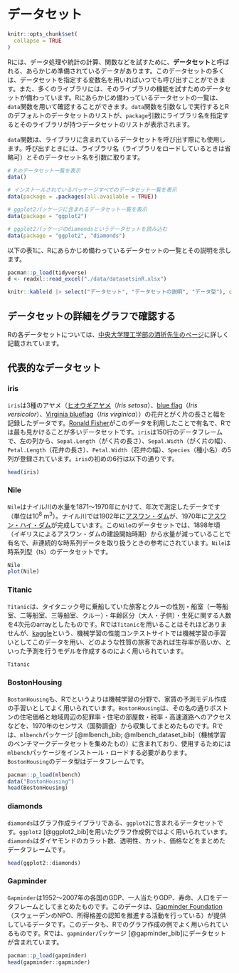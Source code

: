 # データセット

```r
knitr::opts_chunk$set(
  collapse = TRUE
)
```

Rには、データ処理や統計の計算、関数などを試すために、**データセット**と呼ばれる、あらかじめ準備されているデータがあります。このデータセットの多くは、データセットを指定する変数名を用いればいつでも呼び出すことができます。また、多くのライブラリには、そのライブラリの機能を試すためのデータセットが備わっています。Rにあらかじめ備わっているデータセットの一覧は、`data`関数を用いて確認することができます。`data`関数を引数なしで実行するとRのデフォルトのデータセットのリストが、`package`引数にライブラリ名を指定するとそのライブラリが持つデータセットのリストが表示されます。

`data`関数は、ライブラリに含まれているデータセットを呼び出す際にも使用します。呼び出すときには、ライブラリ名（ライブラリをロードしているときは省略可）とそのデータセット名を引数に取ります。

```r
# Rのデータセット一覧を表示
data()

# インストールされているパッケージすべてのデータセット一覧を表示
data(package = .packages(all.available = TRUE))

# ggplot2パッケージに含まれるデータセット一覧を表示
data(package = "ggplot2")

# ggplot2パッケージのdiamondsというデータセットを読み込む
data(package = "ggplot2", "diamonds")
```

以下の表1に、Rにあらかじめ備わっているデータセットの一覧とその説明を示します。

```r
pacman::p_load(tidyverse)
d <- readxl::read_excel("./data/datasetsinR.xlsx")

knitr::kable(d |> select("データセット", "データセットの説明", "データ型"), caption="表1 Rのデータセットの一覧")
```

:::{.callout-note collapse="true"}

## データセットの詳細をグラフで確認する

Rの各データセットについては、[中央大学理工学部の酒折先生のページ](https://www.math.chuo-u.ac.jp/~sakaori/Rdata.html)に詳しく記載されています。

:::

## 代表的なデータセット

### iris

`iris`は3種のアヤメ（[ヒオウギアヤメ](https://ja.wikipedia.org/wiki/%E3%83%92%E3%82%AA%E3%82%A6%E3%82%AE%E3%82%A2%E3%83%A4%E3%83%A1)（*Iris setosa*）、[blue flag](https://en.wikipedia.org/wiki/Iris_versicolor)（*Iris versicolor*）、[Virginia blueflag](https://en.wikipedia.org/wiki/Iris_virginica)（*Iris virginica*））の花弁とがく片の長さと幅を記録したデータです。[Ronald Fisher](https://ja.wikipedia.org/wiki/%E3%83%AD%E3%83%8A%E3%83%AB%E3%83%89%E3%83%BB%E3%83%95%E3%82%A3%E3%83%83%E3%82%B7%E3%83%A3%E3%83%BC)がこのデータを利用したことで有名で、Rでは最も見かけることが多いデータセットです。`iris`は150行のデータフレームで、左の列から、`Sepal.Length`（がく片の長さ）、`Sepal.Width`（がく片の幅）、`Petal.Length`（花弁の長さ）、`Petal.Width`（花弁の幅）、`Species`（種小名）の5列が登録されています。`iris`の初めの6行は以下の通りです。

```r
head(iris)
```

### Nile

`Nile`はナイル川の水量を1871～1970年にかけて、年次で測定したデータです（単位は10^8^ m^3^）。ナイル川では1902年に[アスワン・ダム](https://ja.wikipedia.org/wiki/%E3%82%A2%E3%82%B9%E3%83%AF%E3%83%B3%E3%83%BB%E3%83%AD%E3%82%A6%E3%83%BB%E3%83%80%E3%83%A0)が、1970年に[アスワン・ハイ・ダム](https://ja.wikipedia.org/wiki/%E3%82%A2%E3%82%B9%E3%83%AF%E3%83%B3%E3%83%BB%E3%83%8F%E3%82%A4%E3%83%BB%E3%83%80%E3%83%A0)が完成しています。この`Nile`のデータセットでは、1898年頃（イギリスによるアスワン・ダムの建設開始時期）から水量が減っていることで有名で、非連続的な時系列データを取り扱うときの参考にされています。`Nile`は時系列型（ts）のデータセットです。

```r
Nile
plot(Nile)
```

### Titanic

`Titanic`は、タイタニック号に乗船していた旅客とクルーの性別・船室（一等船室、二等船室、三等船室、クルー）・年齢区分（大人・子供）・生死に関する人数を4次元のarrayとしたものです。Rでは`Titanic`を用いることはそれほどありませんが、[kaggle](https://www.kaggle.com/)という、機械学習の性能コンテストサイトでは機械学習の手習いとしてこのデータを用い、どのような性質の旅客であれば生存率が高いか、といった予測を行うモデルを作成するのによく用いられています。

```r
Titanic
```

### BostonHousing

`BostonHousing`も、Rでというよりは機械学習の分野で、家賃の予測モデル作成の手習いとしてよく用いられています。`BostonHousing`は、その名の通りボストンの住宅価格と地域周辺の犯罪率・住宅の部屋数・税率・高速道路へのアクセスなどを、1970年のセンサス（国勢調査）から収集してまとめたものです。Rでは、`mlbench`パッケージ [@mlbench_bib; @mlbench_dataset_bib]（機械学習のベンチマークデータセットを集めたもの）に含まれており、使用するためには`mlbench`パッケージをインストール・ロードする必要があります。`BostonHousing`のデータ型はデータフレームです。

```r
pacman::p_load(mlbench)
data("BostonHousing")
head(BostonHousing)
```

### diamonds

`diamonds`はグラフ作成ライブラリである、`ggplot2`に含まれるデータセットです。`ggplot2` [@ggplot2_bib]を用いたグラフ作成例ではよく用いられています。`diamonds`はダイヤモンドのカラット数、透明性、カット、価格などをまとめたデータフレームです。

```r
head(ggplot2::diamonds)
```

### Gapminder

`Gapminder`は1952～2007年の各国のGDP、一人当たりGDP、寿命、人口をデータフレームとしてまとめたものです。このデータは、[Gapminder Foundation](https://www.gapminder.org/)（スウェーデンのNPO、所得格差の認知を推進する活動を行っている）が提供しているデータです。このデータも、Rでのグラフ作成の例でよく用いられているものです。Rでは、`gapminder`パッケージ [@gapminder_bib]にデータセットが含まれています。

```r
pacman::p_load(gapminder)
head(gapminder::gapminder)
```

